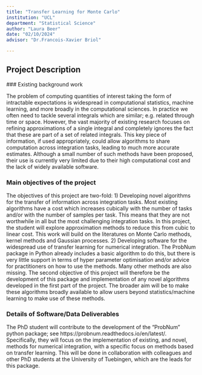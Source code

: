 ```yaml
---
title: "Transfer Learning for Monte Carlo"
institution: "UCL"
department: "Statistical Science"
author: "Laura Beer"
date: "02/10/2024"
advisor: "Dr.Francois-Xavier Briol"

---
```

## Project Description

 ### Existing background work

The problem of computing quantities of interest taking the form of intractable expectations is widespread in computational statistics, machine learning, and more broadly in the computational sciences. In practice we often need to tackle several integrals which are similar; e.g. related through time or space. However, the vast majority of existing research focuses on refining approximations of a single integral and completely ignores the fact that these are part of a set of related integrals. This key piece of information, if used appropriately, could allow algorithms to share computation across integration tasks, leading to much more accurate estimates. Although a small number of such methods have been proposed, their use is currently very limited due to their high computational cost and the lack of widely available software.

### Main objectives of the project

The objectives of this project are two-fold:
1) Developing novel algorithms for the transfer of information across integration tasks. Most existing algorithms have a cost which increases cubically with the number of tasks and/or with the number of samples per task. This means that they are not worthwhile in all but the most challenging integration tasks. In this project, the student will explore approximation methods to reduce this from cubic to linear cost. This work will build on the literatures on Monte Carlo methods, kernel methods and Gaussian processes.
2) Developing software for the widespread use of transfer learning for numerical integration. The ProbNum package in Python already includes a basic algorithm to do this, but there is very little support in terms of hyper parameter optimisation and/or advice for practitioners on how to use the methods. Many other methods are also missing. The second objective of this project will therefore be the development of this package and implementation of any novel algorithms developed in the first part of the project. The broader aim will be to make these algorithms broadly available to allow users beyond statistics/machine learning to make use of these methods.


### Details of Software/Data Deliverables

The PhD student will contribute to the development of the “ProbNum” python package; see https://probnum.readthedocs.io/en/latest/. Specifically, they will focus on the implementation of existing, and novel, methods for numerical integration, with a specific focus on methods based on transfer learning. This will be done in collaboration with colleagues and other PhD students at the University of Tuebingen, which are the leads for this package.